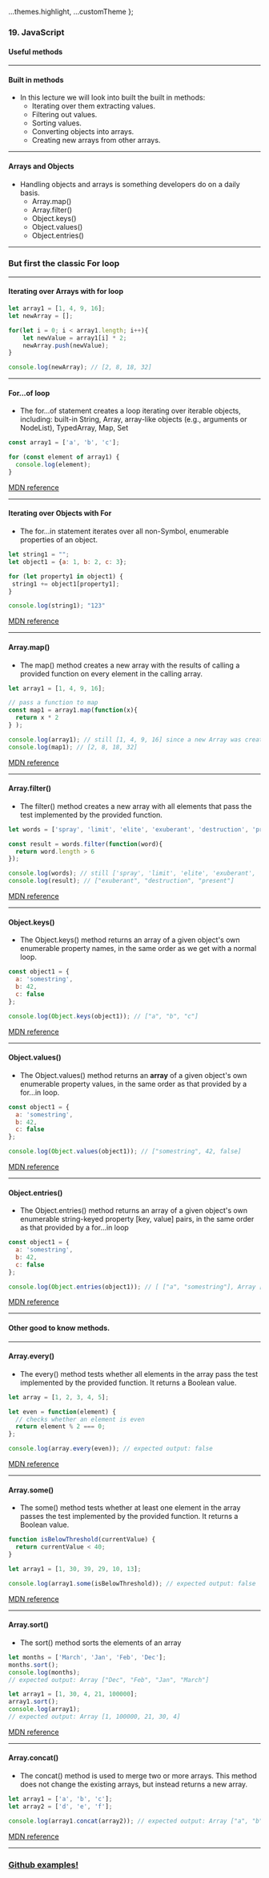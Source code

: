 
  ...themes.highlight,
  ...customTheme
};



### 19. JavaScript
#### Useful methods


---
        
#### Built in methods
* In this lecture we will look into built the built in methods:
  * Iterating over them extracting values.
  * Filtering out values.
  * Sorting values.
  * Converting objects into arrays.
  * Creating new arrays from other arrays.


---

#### Arrays and Objects
* Handling objects and arrays is something developers do on a daily basis.
  * Array.map()
  * Array.filter()
  * Object.keys()
  * Object.values()
  * Object.entries()


---

### But first the classic For loop


---

#### Iterating over Arrays with for loop

```JavaScript
let array1 = [1, 4, 9, 16];
let newArray = [];

for(let i = 0; i < array1.length; i++){
    let newValue = array1[i] * 2;
    newArray.push(newValue);
}

console.log(newArray); // [2, 8, 18, 32]
```



---

#### For...of loop

* The for...of statement creates a loop iterating over iterable objects, including: built-in String, Array, array-like objects (e.g., arguments or NodeList), TypedArray, Map, Set

```JavaScript 
const array1 = ['a', 'b', 'c'];

for (const element of array1) {
  console.log(element);
}
```
<a href="https://developer.mozilla.org/en-US/docs/Web/JavaScript/Reference/Statements/for...of">MDN reference</a>


---

#### Iterating over Objects with For

* The for...in statement iterates over all non-Symbol, enumerable properties of an object.

```JavaScript
let string1 = "";
let object1 = {a: 1, b: 2, c: 3};

for (let property1 in object1) {
 string1 += object1[property1];
}

console.log(string1); "123"
```

[MDN reference](https://developer.mozilla.org/en-US/docs/Web/JavaScript/Reference/Statements/for...in)



---

#### Array.map()

* The map() method creates a new array with the results of calling a provided function on every element in the calling array.
 
```JavaScript
let array1 = [1, 4, 9, 16];

// pass a function to map
const map1 = array1.map(function(x){
  return x * 2
} );

console.log(array1); // still [1, 4, 9, 16] since a new Array was created.
console.log(map1); // [2, 8, 18, 32]
```
[MDN reference](https://developer.mozilla.org/en-US/docs/Web/JavaScript/Reference/Global_Objects/Array/map)



---

#### Array.filter()

* The filter() method creates a new array with all elements that pass the test implemented by the provided function.
 
```JavaScript
let words = ['spray', 'limit', 'elite', 'exuberant', 'destruction', 'present'];

const result = words.filter(function(word){
  return word.length > 6
});

console.log(words); // still ['spray', 'limit', 'elite', 'exuberant', 'destruction', 'present'] since a new Array was created.
console.log(result); // ["exuberant", "destruction", "present"]

```
[MDN reference](https://developer.mozilla.org/en-US/docs/Web/JavaScript/Reference/Global_Objects/Array/filter)



---

#### Object.keys()

* The Object.keys() method returns an array of a given object's own enumerable property names, in the same order as we get with a normal loop.
 
```JavaScript
const object1 = {
  a: 'somestring',
  b: 42,
  c: false
};

console.log(Object.keys(object1)); // ["a", "b", "c"]

```
[MDN reference](https://developer.mozilla.org/en-US/docs/Web/JavaScript/Reference/Global_Objects/Object/keys)



---

#### Object.values()

* The Object.values() method returns an **array** of a given object's own enumerable property values, in the same order as that provided by a for...in loop.

```JavaScript
const object1 = {
  a: 'somestring',
  b: 42,
  c: false
};

console.log(Object.values(object1)); // ["somestring", 42, false]

```
[MDN reference](https://developer.mozilla.org/en-US/docs/Web/JavaScript/Reference/Global_Objects/Object/values)



---

#### Object.entries()

* The Object.entries() method returns an array of a given object's own enumerable string-keyed property [key, value] pairs, in the same order as that provided by a for...in loop  

```JavaScript
const object1 = {
  a: 'somestring',
  b: 42,
  c: false
};

console.log(Object.entries(object1)); // [ ["a", "somestring"], Array ["b", 42], Array ["c", false]]

```
[MDN reference](https://developer.mozilla.org/en-US/docs/Web/JavaScript/Reference/Global_Objects/Object/entries)


---

#### Other good to know methods.


---

#### Array.every()

* The every() method tests whether all elements in the array pass the test implemented by the provided function. It returns a Boolean value. 

```JavaScript
let array = [1, 2, 3, 4, 5];

let even = function(element) {
  // checks whether an element is even
  return element % 2 === 0;
};

console.log(array.every(even)); // expected output: false
```
[MDN reference](https://developer.mozilla.org/en-US/docs/Web/JavaScript/Reference/Global_Objects/Array/some)


---

#### Array.some()

*  The some() method tests whether at least one element in the array passes the test implemented by the provided function. It returns a Boolean value.

```JavaScript
function isBelowThreshold(currentValue) {
  return currentValue < 40;
}

let array1 = [1, 30, 39, 29, 10, 13];

console.log(array1.some(isBelowThreshold)); // expected output: false
```
[MDN reference](https://developer.mozilla.org/en-US/docs/Web/JavaScript/Reference/Global_Objects/Array/every)


---

#### Array.sort()

* The sort() method sorts the elements of an array

```JavaScript
let months = ['March', 'Jan', 'Feb', 'Dec'];
months.sort();
console.log(months);
// expected output: Array ["Dec", "Feb", "Jan", "March"]

let array1 = [1, 30, 4, 21, 100000];
array1.sort();
console.log(array1);
// expected output: Array [1, 100000, 21, 30, 4]
```

[MDN reference](https://developer.mozilla.org/en-US/docs/Web/JavaScript/Reference/Global_Objects/Array/sort)



---

#### Array.concat()

* The concat() method is used to merge two or more arrays. This method does not change the existing arrays, but instead returns a new array.  

```JavaScript
let array1 = ['a', 'b', 'c'];
let array2 = ['d', 'e', 'f'];

console.log(array1.concat(array2)); // expected output: Array ["a", "b", "c", "d", "e", "f"]
```
[MDN reference](https://developer.mozilla.org/en-US/docs/Web/JavaScript/Reference/Global_Objects/Array/concat)



---

### <a href="https://github.com/SofthouseVxo/Education" target="_blank">Github examples!</a>
